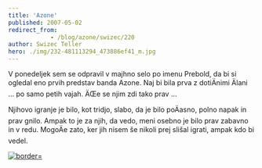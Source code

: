 ```yaml
---
title: 'Azone'
published: 2007-05-02
redirect_from: 
            - /blog/azone/swizec/220
author: Swizec Teller
hero: ./img/232-481113294_473886ef41_m.jpg
---
```

V ponedeljek sem se odpravil v majhno selo po imenu Prebold, da bi si ogledal eno prvih predstav banda Azone. Naj bi bila prva z dotiÄnimi Älani ... po samo petih vajah. ÄŒe se njim zdi tako prav ...

Njihovo igranje je bilo, kot tridjo, slabo, da je bilo poÄasno, polno napak in prav gnilo. Ampak to je za njih, da vedo, meni osebno je bilo prav zabavno in v redu. MogoÄe zato, ker jih nisem še nikoli prej slišal igrati, ampak kdo bi vedel.

[![](./img/232-481113294_473886ef41_m.jpg "border=")](http://flickr.com/photos/7280946@N06/481113294/in/set-72157600167409474/)